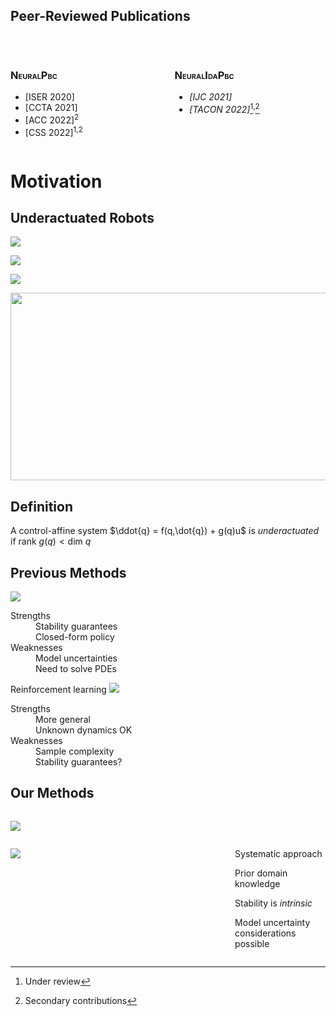 ## Peer-Reviewed Publications

<br>

:::: {.columns}
::: {.column width="50%"}
### <span style="font-variant:small-caps;">NeuralPbc</span>

<ul>
<li class="fragment highlight-red" data-fragment-index="0">[ISER 2020] </li>
<li class="fragment highlight-red" data-fragment-index="0">[CCTA 2021] </li>
<li class="fragment semi-fade-out" data-fragment-index="0">[ACC 2022]<sup>2</sup></li>
<li class="fragment semi-fade-out" data-fragment-index="0">[CSS 2022]<sup>1,2</sup></li>
</ul>

:::
::: {.column width="50%"}
### <span style="font-variant:small-caps;">NeuralIdaPbc</span>

<ul>
<li class="fragment highlight-red" data-fragment-index="0">*[IJC 2021]*</li>
<li class="fragment semi-fade-out" data-fragment-index="0">*[TACON 2022]*[^underreview]<sup>,</sup>[^secondary]</li>
</ul>
:::
::::



[^underreview]: Under review
[^secondary]: Secondary contributions

# Motivation {visibility="uncounted"}
<!-- ###################################################################### -->


## Underactuated Robots 
<!-- ###################################################################### -->

:::: {.r-stack}

::: {layout="[50,-25,30]" layout-valign="bottom" .fragment .fade-in-then-out fragment-index=0}
![](assets/underactuation-illustration-01_%5Bxiong2021underactuated%5D.png)

![](assets/acrobot-schematic.png)
:::

::: {layout="[50,-25,30]" .fragment .fade-in-then-out fragment-index=1}
![](assets/underactuation-illustration-01_%5Bxiong2021underactuated%5D.png)

<img src="assets/pushcontact.png" style="width: 1280px; height: 300px;"/>
:::

::::



::: {.fragment .fade-up data-fragment-index=1}
::: {.callout-note icon="false"}
## Definition
A control-affine system $\ddot{q} = f(q,\dot{q}) + g(q)u$ is *underactuated*
if $\text{rank } g(q) < \text{dim } q$
:::

:::


## Previous Methods {.smaller}
<!-- ###################################################################### -->

:::: {.fragment .semi-fade-out fragment-index=1}
::: {layout="[100,-5,60]" layout-valign="center"}
![](assets/pbc-outline.svg)

Strengths
: 
Stability guarantees \
Closed-form policy

Weaknesses
: 
Model uncertainties \
Need to solve PDEs
:::
::::

:::: {.fragment fragment-index=1}
::: {layout="[100,-5,60]" layout-valign="center"}
Reinforcement learning
![](assets/rl-outline.svg)

Strengths
: 
More general \
Unknown dynamics OK

Weaknesses
: 
Sample complexity \
Stability guarantees?
:::
::::


## {background-image="https://c.tenor.com/EstKpPVveyYAAAAC/both-agree.gif" background-size="50%" visibility="uncounted"}
<!-- ###################################################################### -->


## Our Methods {.smaller}
<!-- ###################################################################### -->

:::: {.columns}

::: {.column width="70%"}
![](assets/pbc-outline-cross.svg){fig-align="center"} \
:::

::: {.column width="30%"}
 
:::

::::

:::: {.columns}

::: {.column width="70%"}
![](assets/pbc-ml-outline.svg){fig-align="center"} <br>
:::

::: {.column width="30%"}
Systematic approach

Prior domain knowledge

Stability is *intrinsic*

Model uncertainty considerations possible
:::

::::

